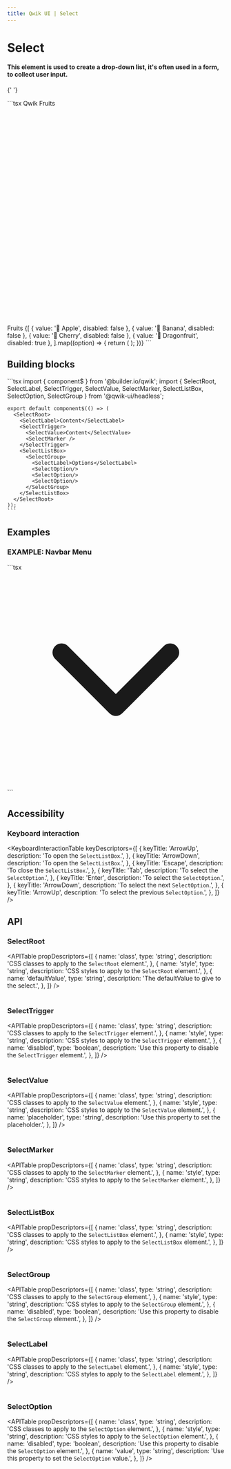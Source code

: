 ```yaml
---
title: Qwik UI | Select
---
```



<AlphaBanner />

# Select

#### This element is used to create a drop-down list, it's often used in a form, to collect user input.

{' '}

<Example01>
  ```tsx
  <SelectRoot class="dark:bg-gray-700">
    <SelectLabel class="text-white font-semibold ml-2">Qwik Fruits</SelectLabel>
    <SelectTrigger class="flex justify-between items-center px-8 bg-slate-100 dark:bg-gray-700 border-slate-200 dark:border-gray-600 border-[1px] rounded-md p-4 group peer">
      <SelectValue
        placeholder="Select a fruit! 🍹"
        class="text-gray-700 dark:text-white"
      />
      <SelectMarker class="w-6 h-6">
        <svg
          xmlns="http://www.w3.org/2000/svg"
          viewBox="0 0 24 24"
          fill="none"
          stroke-width="2"
          class="stroke-gray-700 dark:stroke-white group-aria-expanded:-rotate-180 transition-transform duration-[450ms]"
          stroke-linecap="round"
          stroke-linejoin="round"
        >
          <polyline points="6 9 12 15 18 9"></polyline>
        </svg>
      </SelectMarker>
    </SelectTrigger>
    <SelectListBox class="bg-slate-100 dark:bg-gray-700 border-slate-200 dark:border-gray-600 mt-2 border-[1px] rounded-md">
      <SelectOption value="🚀 Qwik" class="p-4" />
      <SelectGroup class="p-4 ">
        <SelectLabel class="p-4">Fruits</SelectLabel>
        {[
          { value: '🍎 Apple', disabled: false },
          { value: '🍌 Banana', disabled: false },
          { value: '🍒 Cherry', disabled: false },
          { value: '🐲 Dragonfruit', disabled: true },
        ].map((option) => {
          return (
            <SelectOption
              key={option.value}
              value={option.value}
              disabled={option.disabled}
              class="aria-disabled:text-red-500 aria-disabled:cursor-not-allowed hover:bg-slate-200 rounded-sm dark:hover:bg-gray-600 p-4"
            />
          );
        })}
      </SelectGroup>
    </SelectListBox>
  </SelectRoot>
  ```
</Example01>

## Building blocks

  <CodeExample>
    ```tsx
    import { component$ } from '@builder.io/qwik';
    import { SelectRoot, SelectLabel, SelectTrigger, SelectValue, SelectMarker, SelectListBox, SelectOption, SelectGroup } from '@qwik-ui/headless';

    export default component$(() => (
      <SelectRoot>
        <SelectLabel>Content</SelectLabel>
        <SelectTrigger>
          <SelectValue>Content</SelectValue>
          <SelectMarker />
        </SelectTrigger>
        <SelectListBox>
          <SelectGroup>
            <SelectLabel>Options</SelectLabel>
            <SelectOption/>
            <SelectOption/>
            <SelectOption/>
          </SelectGroup>
        </SelectListBox>
      </SelectRoot>
    ));
    ```

  </CodeExample>

## Examples

### EXAMPLE: Navbar Menu

<Example02>
  ```tsx
  <SelectRoot>
    <SelectTrigger class="flex justify-between items-center border-slate-200 dark:border-gray-600 border-[1px] p-4">
      <SelectValue placeholder="Home" />
      <SelectMarker class="w-6 h-6">
        <svg
          xmlns="http://www.w3.org/2000/svg"
          viewBox="0 0 24 24"
          fill="none"
          stroke="currentColor"
          stroke-width="2"
          stroke-linecap="round"
          stroke-linejoin="round"
        >
          <polyline points="6 9 12 15 18 9"></polyline>
        </svg>
      </SelectMarker>
    </SelectTrigger>
    <SelectListBox class="bg-slate-100 dark:bg-gray-700 border-slate-200 dark:border-gray-600 border-[1px]">
      <SelectOption value="Orders" class="p-4" />
      <SelectOption value="Settings" class="p-4" />
      <SelectOption value="Contact us" class="p-4" />
    </SelectListBox>
  </SelectRoot>
  ```
</Example02>

## Accessibility

### Keyboard interaction

<KeyboardInteractionTable
  keyDescriptors={[
    {
      keyTitle: 'ArrowUp',
      description: 'To open the `SelectListBox`.',
    },
    {
      keyTitle: 'ArrowDown',
      description: 'To open the `SelectListBox`.',
    },
    {
      keyTitle: 'Escape',
      description: 'To close the `SelectListBox`.',
    },
    {
      keyTitle: 'Tab',
      description: 'To select the `SelectOption`.',
    },
    {
      keyTitle: 'Enter',
      description: 'To select the `SelectOption`.',
    },
    {
      keyTitle: 'ArrowDown',
      description: 'To select the next `SelectOption`.',
    },
    {
      keyTitle: 'ArrowUp',
      description: 'To select the previous `SelectOption`.',
    },
  ]}
/>

## API

### SelectRoot

<APITable
  propDescriptors={[
    {
      name: 'class',
      type: 'string',
      description: 'CSS classes to apply to the `SelectRoot` element.',
    },
    {
      name: 'style',
      type: 'string',
      description: 'CSS styles to apply to the `SelectRoot` element.',
    },
    {
      name: 'defaultValue',
      type: 'string',
      description: 'The defaultValue to give to the select.',
    },
  ]}
/>
<br />
<br />
### SelectTrigger

<APITable
  propDescriptors={[
    {
      name: 'class',
      type: 'string',
      description: 'CSS classes to apply to the `SelectTrigger` element.',
    },
    {
      name: 'style',
      type: 'string',
      description: 'CSS styles to apply to the `SelectTrigger` element.',
    },
    {
      name: 'disabled',
      type: 'boolean',
      description: 'Use this property to disable the `SelectTrigger` element.',
    },
  ]}
/>
<br />
<br />
### SelectValue

<APITable
  propDescriptors={[
    {
      name: 'class',
      type: 'string',
      description: 'CSS classes to apply to the `SelectValue` element.',
    },
    {
      name: 'style',
      type: 'string',
      description: 'CSS styles to apply to the `SelectValue` element.',
    },
    {
      name: 'placeholder',
      type: 'string',
      description: 'Use this property to set the placeholder.',
    },
  ]}
/>
<br />
<br />
### SelectMarker

<APITable
  propDescriptors={[
    {
      name: 'class',
      type: 'string',
      description: 'CSS classes to apply to the `SelectMarker` element.',
    },
    {
      name: 'style',
      type: 'string',
      description: 'CSS styles to apply to the `SelectMarker` element.',
    },
  ]}
/>
<br />
<br />
### SelectListBox

<APITable
  propDescriptors={[
    {
      name: 'class',
      type: 'string',
      description: 'CSS classes to apply to the `SelectListBox` element.',
    },
    {
      name: 'style',
      type: 'string',
      description: 'CSS styles to apply to the `SelectListBox` element.',
    },
  ]}
/>
<br />
<br />
### SelectGroup

<APITable
  propDescriptors={[
    {
      name: 'class',
      type: 'string',
      description: 'CSS classes to apply to the `SelectGroup` element.',
    },
    {
      name: 'style',
      type: 'string',
      description: 'CSS styles to apply to the `SelectGroup` element.',
    },
    {
      name: 'disabled',
      type: 'boolean',
      description: 'Use this property to disable the `SelectGroup` element.',
    },
  ]}
/>
<br />
<br />
### SelectLabel

<APITable
  propDescriptors={[
    {
      name: 'class',
      type: 'string',
      description: 'CSS classes to apply to the `SelectLabel` element.',
    },
    {
      name: 'style',
      type: 'string',
      description: 'CSS styles to apply to the `SelectLabel` element.',
    },
  ]}
/>
<br />
<br />
### SelectOption

<APITable
  propDescriptors={[
    {
      name: 'class',
      type: 'string',
      description: 'CSS classes to apply to the `SelectOption` element.',
    },
    {
      name: 'style',
      type: 'string',
      description: 'CSS styles to apply to the `SelectOption` element.',
    },
    {
      name: 'disabled',
      type: 'boolean',
      description: 'Use this property to disable the `SelectOption` element.',
    },
    {
      name: 'value',
      type: 'string',
      description: 'Use this property to set the `SelectOption` value.',
    },
  ]}
/>
